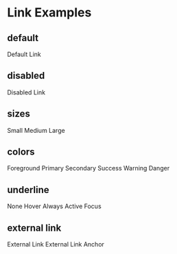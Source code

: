 
<Meta title="Showcase/Link" />

# Link Examples

<div style={{
    marginBottom: '32px'
}}>
    <h2>default</h2>
    <Unstyled>
        <Link href="#">Default Link</Link>
    </Unstyled>
</div>

<div style={{
    marginBottom: '32px'
}}>
    <h2>disabled</h2>
    <Unstyled>
        <Link href="#" isDisabled>Disabled Link</Link>
    </Unstyled>
</div>

<div style={{
    marginBottom: '32px'
}}>
    <h2>sizes</h2>
    <Unstyled>
        <div className="flex gap-4">
            <Link href="#" size="sm">Small</Link>
            <Link href="#" size="md">Medium</Link>
            <Link href="#" size="lg">Large</Link>
        </div>
    </Unstyled>
</div>

<div style={{
    marginBottom: '32px'
}}>
    <h2>colors</h2>
    <Unstyled>
        <div className="flex gap-4">
            <Link href="#" color="foreground">Foreground</Link>
            <Link href="#" color="primary">Primary</Link>
            <Link href="#" color="secondary">Secondary</Link>
            <Link href="#" color="success">Success</Link>
            <Link href="#" color="warning">Warning</Link>
            <Link href="#" color="danger">Danger</Link>
        </div>
    </Unstyled>
</div>

<div style={{
    marginBottom: '32px'
}}>
    <h2>underline</h2>
    <Unstyled>
        <div className="flex gap-4">
            <Link href="#" underline="none">None</Link>
            <Link href="#" underline="hover">Hover</Link>
            <Link href="#" underline="always">Always</Link>
            <Link href="#" underline="active">Active</Link>
            <Link href="#" underline="focus">Focus</Link>
        </div>
    </Unstyled>
</div>

<div style={{
    marginBottom: '32px'
}}>
    <h2>external link</h2>
    <Unstyled>
        <div className="flex gap-4">
            <Link isExternal href="https://github.com">
                External Link
            </Link>
            <Link
                isExternal
                href="https://github.com"
                showAnchorIcon
            >
                External Link Anchor
            </Link>
        </div>
    </Unstyled>
</div>
